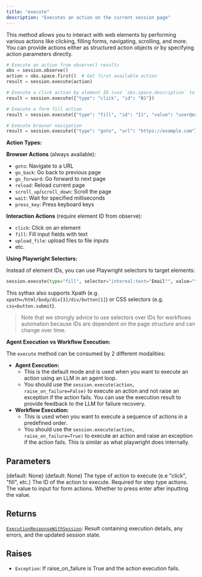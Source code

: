 ```yaml
---
title: "execute"
description: "Executes an action on the current session page"
---
```




This method allows you to interact with web elements by performing various actions
like clicking, filling forms, navigating, scrolling, and more. You can provide
actions either as structured action objects or by specifying action parameters directly.

```python
# Execute an action from observe() results
obs = session.observe()
action = obs.space.first()  # Get first available action
result = session.execute(action)

# Execute a click action by element ID (use `obs.space.description` to checkout elements IDs)
result = session.execute({"type": "click", "id": "B1"})

# Execute a form fill action
result = session.execute({"type": "fill", "id": "I1", "value": "user@example.com"})

# Execute browser navigation
result = session.execute({"type": "goto", "url": "https://example.com"})
```

**Action Types:**

**Browser Actions** (always available):
- `goto`: Navigate to a URL
- `go_back`: Go back to previous page
- `go_forward`: Go forward to next page
- `reload`: Reload current page
- `scroll_up`/`scroll_down`: Scroll the page
- `wait`: Wait for specified milliseconds
- `press_key`: Press keyboard keys

**Interaction Actions** (require element ID from observe):
- `click`: Click on an element
- `fill`: Fill input fields with text
- `upload_file`: upload files to file inputs
- etc.

**Using Playwright Selectors:**

Instead of element IDs, you can use Playwright selectors to target elements:

```python
session.execute(type="fill", selector="internal:text="Email"", value="test@example.com")
```

This sythax also supports Xpath (e.g. `xpath=/html/body/div[3]/div/button[1]`) or CSS selectors (e.g. `css=button.submit`).
> Note that we strongly advice to use selectors over IDs for workflows automation because IDs are dependent on the page structure and can change over time.

**Agent Execution vs Workflow Execution:**

The `execute` method can be consumed by 2 different modalities:
- **Agent Execution:**
    - This is the default mode and is used when you want to execute an action using an LLM in an agent loop.
    - You should use the `session.execute(action, raise_on_failure=False)` to execute an action and not raise an exception if the action fails. You can use the execution result to provide feedback to the LLM for failure recovery.
- **Workflow Execution:**
    - This is used when you want to execute a sequence of actions in a predefined order.
    - You should use the `session.execute(action, raise_on_failure=True)` to execute an action and raise an exception if the action fails. This is similar as what playwright does internally.



## Parameters

<ParamField path="action" type="UnionType[BaseAction, Dict[str, Any], None]">
   (default: None)
</ParamField>

<ParamField path="raise_on_failure" type="UnionType[bool, None]">
   (default: None)
</ParamField>

<ParamField path="type" type="str">
  The type of action to execute (e.e "click", "fill", etc.)
</ParamField>

<ParamField path="id" type="str | None">
  The ID of the action to execute. Required for step type actions.
</ParamField>

<ParamField path="value" type="str | int | None">
  The value to input for form actions.
</ParamField>

<ParamField path="enter" type="bool | None">
  Whether to press enter after inputting the value.
</ParamField>

<ParamField path="selector" type="str | None">

</ParamField>

## Returns

[`ExecutionResponseWithSession`](/sdk-reference/misc/executionresponsewithsession): Result containing execution details, any errors,         and the updated session state.

## Raises

- `Exception`: If raise_on_failure is True and the action execution fails.
